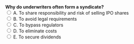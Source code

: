 ::: {.question-block}
<form onsubmit="event.preventDefault(); checkAnswer('module1_mcq_q74')" data-correct-answer="A"> 
  <strong style="display: block;">Why do underwriters often form a syndicate?</strong> 
  <label><input type="radio" name="module1_mcq_q74" value="A"> A. To share responsibility and risk of selling IPO shares</label><br>
  <label><input type="radio" name="module1_mcq_q74" value="B"> B. To avoid legal requirements</label><br>
  <label><input type="radio" name="module1_mcq_q74" value="C"> C. To bypass regulators</label><br>
  <label><input type="radio" name="module1_mcq_q74" value="D"> D. To eliminate costs</label><br>
  <label><input type="radio" name="module1_mcq_q74" value="E"> E. To secure dividends</label><br>
</form> 

<div id="feedback-module1_mcq_q74" class="feedback" data-status="" style="display:none;"> 
✅ Correct: A. Syndicates distribute IPO risk and workload across banks. 
</div> 
:::
